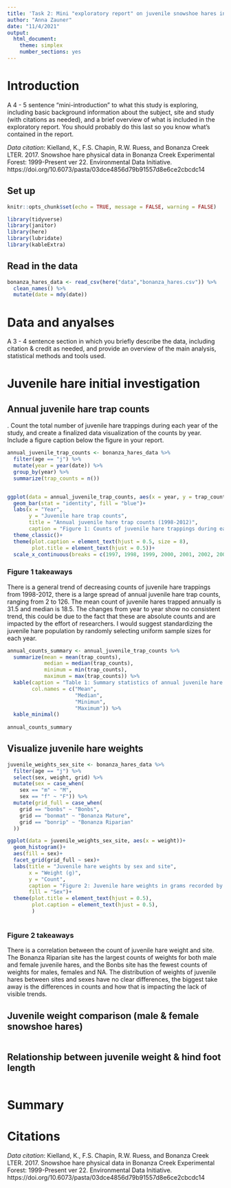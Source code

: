 ```yaml
---
title: 'Task 2: Mini "exploratory report" on juvenile snowshoe hares in Bonanza Creek'
author: "Anna Zauner"
date: "11/4/2021"
output: 
  html_document: 
    theme: simplex
    number_sections: yes
---
```

# Introduction 

A 4 - 5 sentence "mini-introduction" to what this study is exploring, including basic background information about the subject, site and study (with citations as needed), and a brief overview of what is included in the exploratory report. You should probably do this last so you know what’s contained in the report.
 
*Data citation*: Kielland, K., F.S. Chapin, R.W. Ruess, and Bonanza Creek LTER. 2017. Snowshoe hare physical data in Bonanza Creek Experimental Forest: 1999-Present ver 22. Environmental Data Initiative. https://doi.org/10.6073/pasta/03dce4856d79b91557d8e6ce2cbcdc14

## Set up

```r
knitr::opts_chunk$set(echo = TRUE, message = FALSE, warning = FALSE)

library(tidyverse)
library(janitor)
library(here)
library(lubridate)
library(kableExtra)
```

## Read in the data

```r
bonanza_hares_data <- read_csv(here("data","bonanza_hares.csv")) %>% 
  clean_names() %>% 
  mutate(date = mdy(date))
```

# Data and anyalses

 A 3 - 4 sentence section in which you briefly describe the data, including citation & credit as needed, and provide an overview of the main analysis, statistical methods and tools used.
 
# Juvenile hare initial investigation 

## Annual juvenile hare trap counts

. Count the total number of juvenile hare trappings during each year of the study, and create a finalized data visualization of the counts by year. Include a figure caption below the figure in your report. 

```r
annual_juvenile_trap_counts <- bonanza_hares_data %>%
  filter(age == "j") %>% 
  mutate(year = year(date)) %>% 
  group_by(year) %>% 
  summarize(trap_counts = n())


ggplot(data = annual_juvenile_trap_counts, aes(x = year, y = trap_counts))+
  geom_bar(stat = "identity", fill = "blue")+
  labs(x = "Year",
       y = "Juvenile hare trap counts",
       title = "Annual juvenile hare trap counts (1998-2012)",
       caption = "Figure 1: Counts of juvenile hare trappings during each year of the study from 1998 to 2012")+
  theme_classic()+
  theme(plot.caption = element_text(hjust = 0.5, size = 8),
        plot.title = element_text(hjust = 0.5))+
  scale_x_continuous(breaks = c(1997, 1998, 1999, 2000, 2001, 2002, 2003, 2004, 2005, 2006, 2007, 2008, 2009, 2010, 2011, 2012))


```

### Figure 1 takeaways

There is a general trend of decreasing counts of juvenile hare trappings from 1998-2012, there is a large spread of annual juvenile hare trap counts, ranging from 2 to 126. The mean count of juvenile hares trapped annually is 31.5 and median is 18.5. The changes from year to year show no consistent trend, this could be due to the fact that these are absolute counts and are impacted by the effort of researchers. I would suggest standardizing the juvenile hare population by randomly selecting uniform sample sizes for each year. 

```r
annual_counts_summary <- annual_juvenile_trap_counts %>% 
  summarize(mean = mean(trap_counts),
            median = median(trap_counts),
            minimum = min(trap_counts),
            maximum = max(trap_counts)) %>% 
  kable(caption = "Table 1: Summary statistics of annual juvenile hare trap counts",
        col.names = c("Mean",
                      "Median",
                      "Minimun",
                      "Maximum")) %>% 
  kable_minimal()
  
annual_counts_summary

```

## Visualize juvenile hare weights

```r
juvenile_weights_sex_site <- bonanza_hares_data %>% 
  filter(age == "j") %>% 
  select(sex, weight, grid) %>% 
  mutate(sex = case_when(
    sex == "m" ~ "M",
    sex == "f" ~ "F")) %>% 
  mutate(grid_full = case_when(
    grid == "bonbs" ~ "Bonbs",
    grid == "bonmat" ~ "Bonanza Mature",
    grid == "bonrip" ~ "Bonanza Riparian"
  ))

ggplot(data = juvenile_weights_sex_site, aes(x = weight))+
  geom_histogram()+
  aes(fill = sex)+
  facet_grid(grid_full ~ sex)+
  labs(title = "Juvenile hare weights by sex and site",
       x = "Weight (g)",
       y = "Count",
       caption = "Figure 2: Juvenile hare weights in grams recorded by sex (male, female or NA) and site recorded (Bonbs, Bonmat or Bonrip)",
       fill = "Sex")+
  theme(plot.title = element_text(hjust = 0.5),
        plot.caption = element_text(hjust = 0.5),
        )
  


```


### Figure 2 takeaways

There is a correlation between the count of juvenile hare weight and site. The Bonanza Riparian site has the largest counts of weights for both male and female juvenile hares, and the Bonbs site has the fewest counts of weights for males, females and NA. The distribution of weights of juvenile hares between sites and sexes have no clear differences, the biggest take away is the differences in counts and how that is impacting the lack of visible trends. 

## Juvenile weight comparison (male & female snowshoe hares)

```r

```


## Relationship between juvenile weight & hind foot length

```r

```

# Summary 

# Citations 

*Data citation*: Kielland, K., F.S. Chapin, R.W. Ruess, and Bonanza Creek LTER. 2017. Snowshoe hare physical data in Bonanza Creek Experimental Forest: 1999-Present ver 22. Environmental Data Initiative. https://doi.org/10.6073/pasta/03dce4856d79b91557d8e6ce2cbcdc14

